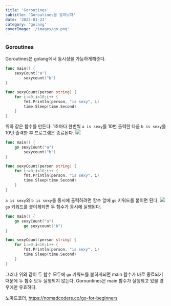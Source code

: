 ```yaml
---
title: 'Goroutines'
subtitle: 'Goroutines을 알아보자'
date: '2022-01-23'
category: 'golang'
coverImage: '/images/go.png'
---
```


### Goroutines

Goroutines은 golang에서 동시성을 가능하게해준다.

```go
func main() {
	sexyCount("a")
    	sexycount("b")
}

func sexyCount(person string) {
	for i:=0;i<10;i++ {
    	fmt.Println(person, "is sexy", i)
        time.Sleep(time.Second)
    }
}
```

위와 같은 함수를 만든다.
1초마다 한번씩 `a is sexy`를 10번 출력한 다음 `b is sexy`를 10번 출력한 후 프로그램은 종료된다.
![](https://images.velog.io/images/hojin9622/post/98871474-3b05-464a-8331-633c3eebd0cf/Screen-Recording-2022-01-23-at-4.22.42-PM.gif)

```go
func main() {
	go sexyCount("a")
    	sexycount("b")
}

func sexyCount(person string) {
	for i:=0;i<10;i++ {
    	fmt.Println(person, "is sexy", i)
        time.Sleep(time.Second)
    }
}
```

`a is sexy`와 `b is sexy`를 동시에 출력하려면 함수 앞에 `go` 키워드를 붙이면 된다.
![](https://images.velog.io/images/hojin9622/post/cfb1e05b-d6f8-4e90-9adb-4fb76e806f1c/Screen-Recording-2022-01-23-at-5.23.42-PM.gif)
`go` 키워드를 붙이게되면 두 함수가 동시에 실행된다.

```go
func main() {
	go sexyCount("a")
    	go sexycount("b")
}

func sexyCount(person string) {
	for i:=0;i<10;i++ {
    	fmt.Println(person, "is sexy", i)
        time.Sleep(time.Second)
    }
}
```

그러나 위와 같이 두 함수 모두에 `go` 키워드를 붙히게되면 main 함수가 바로 종료되기 때문에 두 함수 모두 실행되지 않는다.
Gorountines은 main 함수가 실행되고 있을 경우에만 유효하다.

노마드코더, https://nomadcoders.co/go-for-beginners
